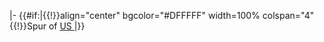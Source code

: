 |-
{{#if:{{{spur_of|}}}|{{!}}align="center" bgcolor="#DFFFFF" width=100% colspan="4"{{!}}Spur of [[U.S. Route {{{spur_of}}}|US {{{spur_of}}}]]|}}